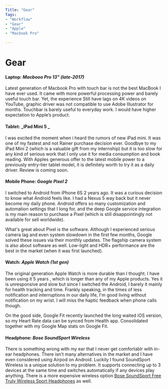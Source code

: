 ```yaml
---
Title: "Gear"
Tags:
- "Workflow"
- "Gear"
- "Apple"
- "Macbook Pro"

---
```





<Layout>
<Helmet title={`Gear of Samuel`} >
</Helmet>
<SEO />

# Gear

#### Laptop: _Macbooo Pro 13" (late-2017)_

Latest generation of Macbook Pro with touch bar is not the best MacBook I have ever used. It came with more powerful processing power and barely useful touch bar. Yet, the experience  Still have lags on 4K videos on YouTube, graphic driver was not compatible to use Adobe Illustrator for months. Touchbar is barely useful to everyday work. I would have higher expectation to Apple’s product.

<ZoomImage src={ipadmini} caption="iPad Mini 5"/>

#### Tablet: _iPad Mini 5 _

I was excited the moment when i heard the rumors of new iPad mini. It was one of my fastest and not Rainer purchase decision ever. Goodbye to my iPad Mini 2 (which is a valuable gift from my internship) but it is too slow for any kind of serious work that I only use it for media consumption and book reading. With Apples generous offer to the latest mobile power to a previously entry-tier tablet model, it is definitely worth to try it as a daily driver. Review is coming soon. 

#### Mobile Phone: _Google Pixel 2_

I switched to Android from iPhone 6S 2 years ago. It was a curious decision to know what Android feels like. I had a Nexus 5 way back but it never become my daily phone. Android offers so many customization and automation settings that I long for, and the deep Google service integration is my main reason to purchase a Pixel (which is still disappointingly not available for sell worldwide).

What's great about Pixel is the software. Although I experienced serious camera lag and even system slowdown in the first few months, Google solved these issues via their monthly updates. The flagship camera system is also about software as well. Low-light and HDR+ performance are the best in the market (when it was first launched). 

#### Watch: _Apple Watch (1st gen)_

The original generation Apple Watch is more durable than I thought. I have been using it  5 years , which is longer than any of my Apple products. Yes it is unresponsive and slow but since I switched the Android, I barely it mainly for health tracking and time. Frankly speaking, in the times of less notification and interruptions in our daily life, I'm good living without notification on my wrist. I will miss the haptic feedback when phone calls though. 

On the good side, Google Fit recently launched the long waited iOS version, so my Heart Rate data can be synced from Health app. Consolidated together with my Google Map stats on Google Fit. 

#### Headphone: _Bose SoundSport Wireless_

There is something wrong with my ear that I never get comfortablr with in-ear headphones. There isn't many alternatives in the market and I have even considered using Airpod on Android. Luckily I found SoundSport Wireless is a unique solution to my problem. It supports connecting up to 3 devices at the same time and switches automatically if any devices play anything. There is a more expensive wireless option [Bose SoundSport Free Truly Wireless Sport Headphones](https://amzn.to/2YAJEAs) as well. 


</Layout>
